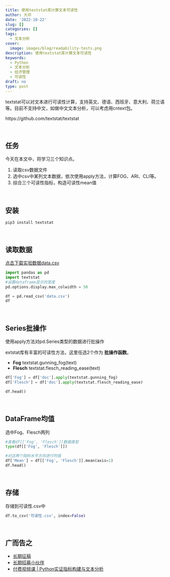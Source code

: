 ```yaml
---
title: 使用textstat库计算文本可读性
author: 大邓
date: '2022-10-22'
slug: []
categories: []
tags:
  - 文本分析
cover:
  image: images/blog/readability-tests.png
description: 使用textstat库计算文本可读性
keywords:
  - Python
  - 文本分析
  - 经济管理
  - 可读性
draft: no
type: post
---
```


textstat可以对文本进行可读性计算，支持英文、德语、西班牙、意大利、荷兰语等。目前不支持中文，如做中文文本分析，可以考虑用cntext包。

https://github.com/textstat/textstat

<br>


## 任务

今天在本文中，将学习三个知识点。

1. 读取csv数据文件
2. 选中csv中某列文本数据，依次使用apply方法，计算FOG、ARI、CLI等。
3. 综合三个可读性指标，构造可读性mean值

<br>

## 安装

```
pip3 install textstat
```

<br>

## 读取数据

[点击下载实验数据data.csv](data.csv) 

```python
import pandas as pd
import textstat
#设置dataframe显示的宽度
pd.options.display.max_colwidth = 50

df = pd.read_csv('data.csv')
df
```

<br>

## Series批操作


使用apply方法对pd.Series类型的数据进行批操作

extstat库有丰富的可读性方法，这里任选2个作为 **批操作函数**。

- **Fog**  textstat.gunning_fog(text)
- **Flesch** textstat.flesch_reading_ease(text)

```python
df['Fog'] = df['doc'].apply(textstat.gunning_fog)
df['Flesch'] = df['doc'].apply(textstat.flesch_reading_ease)

df.head()
```

<br>

## DataFrame均值
选中Fog、Flesch两列

```python
#查看df[['Fog', 'Flesch']]数据类型
type(df[['Fog', 'Flesch']])
```

```python
#对这两个指标水平方向进行均值
df['Mean'] = df[['Fog', 'Flesch']].mean(axis=1)
df.head()
```
<br>


## 存储
存储到可读性.csv中

```python
df.to_csv('可读性.csv', index=False)
```



<br>

## 广而告之

-   [长期征稿](https://textdata.cn/blog/call_for_paper/)
-   [长期招募小伙伴](https://textdata.cn/blog/we_need_you/)
-   [付费视频课 | Python实证指标构建与文本分析](https://textdata.cn/blog/management_python_course/)
